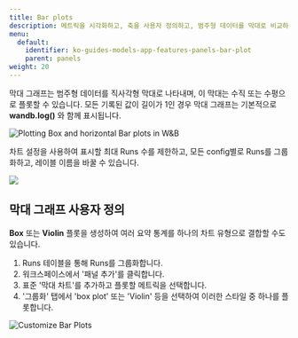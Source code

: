 ---
title: Bar plots
description: 메트릭을 시각화하고, 축을 사용자 정의하고, 범주형 데이터를 막대로 비교하세요.
menu:
  default:
    identifier: ko-guides-models-app-features-panels-bar-plot
    parent: panels
weight: 20
---

막대 그래프는 범주형 데이터를 직사각형 막대로 나타내며, 이 막대는 수직 또는 수평으로 플롯할 수 있습니다. 모든 기록된 값이 길이가 1인 경우 막대 그래프는 기본적으로 **wandb.log()** 와 함께 표시됩니다.

<Frame>
    <img src="/images/app_ui/bar_plot.png" alt="Plotting Box and horizontal Bar plots in W&B"  />
</Frame>

차트 설정을 사용하여 표시할 최대 Runs 수를 제한하고, 모든 config별로 Runs를 그룹화하고, 레이블 이름을 바꿀 수 있습니다.

<Frame>
    <img src="/images/app_ui/bar_plot_custom.png"  />
</Frame>

## 막대 그래프 사용자 정의

**Box** 또는 **Violin** 플롯을 생성하여 여러 요약 통계를 하나의 차트 유형으로 결합할 수도 있습니다.

1. Runs 테이블을 통해 Runs를 그룹화합니다.
2. 워크스페이스에서 '패널 추가'를 클릭합니다.
3. 표준 '막대 차트'를 추가하고 플롯할 메트릭을 선택합니다.
4. '그룹화' 탭에서 'box plot' 또는 'Violin' 등을 선택하여 이러한 스타일 중 하나를 플롯합니다.

<Frame>
    <img src="/images/app_ui/bar_plots.gif" alt="Customize Bar Plots"  />
</Frame>